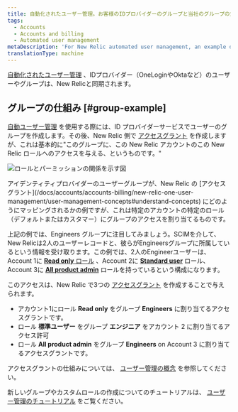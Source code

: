 ```yaml
---
title: 自動化されたユーザー管理。お客様のIDプロバイダーのグループと当社のグループの対応
tags:
  - Accounts
  - Accounts and billing
  - Automated user management
metaDescription: 'For New Relic automated user management, an example of how identity provider groups map over to New Relic access grants.'
translationType: machine
---
```



[自動化されたユーザー管理](/docs/accounts/accounts/automated-user-management/automated-user-provisioning-single-sign) 、IDプロバイダー（OneLoginやOktaなど）のユーザーやグループは、New Relicと同期されます。

## グループの仕組み [#group-example]

[自動ユーザー管理](/docs/accounts/accounts/automated-user-management/automated-user-provisioning-single-sign) を使用する際には、ID プロバイダーサービスでユーザーのグループを作成します。その後、New Relic 側で [アクセスグラント](/docs/accounts/accounts-billing/new-relic-one-user-management/user-management-concepts#understand-concepts) を作成しますが、これは基本的に"このグループに、この New Relic アカウントのこの New Relic ロールへのアクセスを与える、というものです。"

<img
  src={roles26Permissions}
  title="ロールとパーミッション"
  alt="ロールとパーミッションの関係を示す図"
/>

<figcaption>
  アイデンティティプロバイダーのユーザーグループが、New Relic の [アクセスグラント](/docs/accounts/accounts-billing/new-relic-one-user-management/user-management-concepts#understand-concepts) にどのようにマッピングされるかの例ですが、これは特定のアカウントの特定のロール（デフォルトまたはカスタマー）にグループのアクセスを割り当てるものです。
</figcaption>

上記の例では、Engineers グループに注目してみましょう。SCIMを介して、New Relicは2人のユーザーレコードと、彼らがEngineersグループに所属しているという情報を受け取ります。この例では、2人のEngineerユーザーは、Account 1に [**Read only** ロール](/docs/accounts/accounts-billing/new-relic-one-user-management/user-management-concepts#roles) 、Account 2に [**Standard user**](/docs/accounts/accounts-billing/new-relic-one-user-management/user-management-concepts#roles) ロール、Account 3に [**All product admin**](/docs/accounts/accounts-billing/new-relic-one-user-management/user-management-concepts#roles) ロールを持っているという構成になります。

このアクセスは、New Relic で3つの [アクセスグラント](/docs/accounts/accounts-billing/new-relic-one-user-management/user-management-concepts#understand-concepts) を作成することで与えられます。

* アカウント1にロール **Read only** をグループ **Engineers** に割り当てるアクセスグラントです。
* ロール **標準ユーザー** をグループ **エンジニア** をアカウント 2 に割り当てるアクセス許可
* ロール **All product admin** をグループ **Engineers** on Account 3 に割り当てるアクセスグラントです。

アクセスグラントの仕組みについては、 [ユーザー管理の概念](/docs/accounts/accounts-billing/new-relic-one-user-management/user-management-concepts#understand-concepts) を参照してください。

新しいグループやカスタムロールの作成についてのチュートリアルは、 [ユーザー管理のチュートリアル](/docs/accounts/accounts-billing/new-relic-one-user-management/tutorial-add-new-user-groups-roles-new-relic-one-user-model/) をご覧ください。
